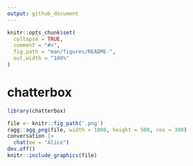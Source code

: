 ```yaml
---
output: github_document
---
```


<!-- README.md is generated from README.Rmd. Please edit that file -->

```r
knitr::opts_chunk$set(
  collapse = TRUE,
  comment = "#>",
  fig.path = "man/figures/README-",
  out.width = "100%"
)
```

# chatterbox

<!-- badges: start -->
<!-- badges: end -->

```r
library(chatterbox)

file <- knitr::fig_path('.png')
ragg::agg_png(file, width = 1000, height = 500, res = 300)
conversation |>
  chat(me = "Alice")
dev.off()
knitr::include_graphics(file)
```
